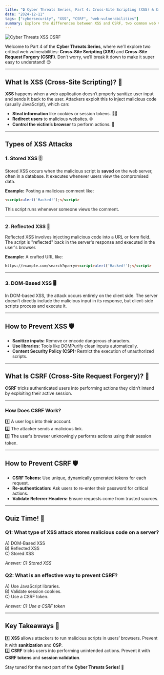 ```yaml
---
title: "🔒 Cyber Threats Series, Part 4: Cross-Site Scripting (XSS) & Cross-Site Request Forgery (CSRF)"
date: "2024-12-11"
tags: ["cybersecurity", "XSS", "CSRF", "web-vulnerabilities"]
summary: Explore the differences between XSS and CSRF, two common web vulnerabilities, and learn how to prevent them.
---
```


![Cyber Threats XSS CSRF](/static/images/cybersecurity/cyber-threats-series-part-4-xss-csrf_1.png)

Welcome to Part 4 of the **Cyber Threats Series**, where we’ll explore two critical web vulnerabilities: **Cross-Site Scripting (XSS)** and **Cross-Site Request Forgery (CSRF)**. Don’t worry, we’ll break it down to make it super easy to understand! 😊

---

## **What Is XSS (Cross-Site Scripting)? 🤔**

**XSS** happens when a web application doesn’t properly sanitize user input and sends it back to the user. Attackers exploit this to inject malicious code (usually JavaScript), which can:

- **Steal information** like cookies or session tokens. 🕵️‍♂️
- **Redirect users** to malicious websites. 🌐
- **Control the victim’s browser** to perform actions. 🚨

---

## **Types of XSS Attacks**

### **1. Stored XSS 🗄️**

Stored XSS occurs when the malicious script is **saved** on the web server, often in a database. It executes whenever users view the compromised data.

**Example:** Posting a malicious comment like:

```html
<script>alert('Hacked!');</script>
```

This script runs whenever someone views the comment.

---

### **2. Reflected XSS 🔄**

Reflected XSS involves injecting malicious code into a URL or form field. The script is "reflected" back in the server's response and executed in the user's browser.

**Example:** A crafted URL like:

```html
https://example.com/search?query=<script>alert('Hacked!');</script>
```

---

### **3. DOM-Based XSS 🖥️**

In DOM-based XSS, the attack occurs entirely on the client side. The server doesn’t directly include the malicious input in its response, but client-side scripts process and execute it.

---

## **How to Prevent XSS 🛡️**

- **Sanitize inputs:** Remove or encode dangerous characters.
- **Use libraries:** Tools like DOMPurify clean inputs automatically.
- **Content Security Policy (CSP):** Restrict the execution of unauthorized scripts.

---

## **What Is CSRF (Cross-Site Request Forgery)? 🤔**

**CSRF** tricks authenticated users into performing actions they didn’t intend by exploiting their active session.

---

### **How Does CSRF Work?**

1️⃣ A user logs into their account.  
2️⃣ The attacker sends a malicious link.  
3️⃣ The user's browser unknowingly performs actions using their session token.

---

## **How to Prevent CSRF 🛡️**

- **CSRF Tokens:** Use unique, dynamically generated tokens for each request.
- **Re-authentication:** Ask users to re-enter their password for critical actions.
- **Validate Referrer Headers:** Ensure requests come from trusted sources.

---

## **Quiz Time! 🎉**

### **Q1: What type of XSS attack stores malicious code on a server?**

A) DOM-Based XSS  
B) Reflected XSS  
C) Stored XSS  

*Answer: C) Stored XSS*

### **Q2: What is an effective way to prevent CSRF?**

A) Use JavaScript libraries.  
B) Validate session cookies.  
C) Use a CSRF token.  

*Answer: C) Use a CSRF token*

---

## **Key Takeaways 📝**

1️⃣ **XSS** allows attackers to run malicious scripts in users’ browsers. Prevent it with **sanitization** and **CSP**.  
2️⃣ **CSRF** tricks users into performing unintended actions. Prevent it with **CSRF tokens** and **session validation**.  

Stay tuned for the next part of the **Cyber Threats Series**! 🚀
